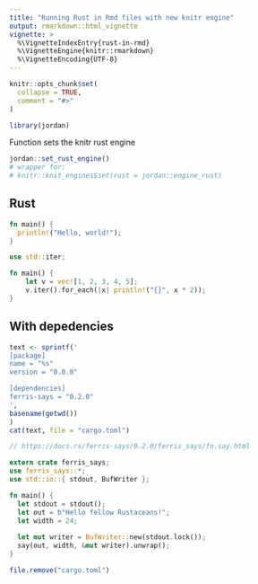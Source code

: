 ```yaml
---
title: "Running Rust in Rmd files with new knitr engine"
output: rmarkdown::html_vignette
vignette: >
  %\VignetteIndexEntry{rust-in-rmd}
  %\VignetteEngine{knitr::rmarkdown}
  %\VignetteEncoding{UTF-8}
---
```


```r
knitr::opts_chunk$set(
  collapse = TRUE,
  comment = "#>"
)
```

```r
library(jordan)
```

Function sets the knitr rust engine

```r
jordan::set_rust_engine()
# wrapper for: 
# knitr::knit_engines$set(rust = jordan::engine_rust)
```

## Rust

```rust
fn main() {
  println!("Hello, world!");
}
```

```rust
use std::iter;

fn main() {
    let v = vec![1, 2, 3, 4, 5];
    v.iter().for_each(|x| println!("{}", x * 2));
}
```

## With depedencies

<!-- Will create file in the current wd: /vignettes -->

```r
text <- sprintf('
[package]
name = "%s"
version = "0.0.0"

[dependencies]
ferris-says = "0.2.0"
',
basename(getwd())
)
cat(text, file = "cargo.toml")
```

```rust
// https://docs.rs/ferris-says/0.2.0/ferris_says/fn.say.html

extern crate ferris_says;
use ferris_says::*;
use std::io::{ stdout, BufWriter };

fn main() {
  let stdout = stdout();
  let out = b"Hello fellow Rustaceans!";
  let width = 24;
  
  let mut writer = BufWriter::new(stdout.lock());
  say(out, width, &mut writer).unwrap();
}
```

```r
file.remove("cargo.toml")
```
